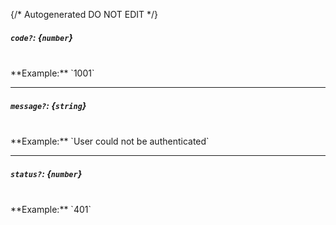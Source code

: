 {/* Autogenerated DO NOT EDIT  */}
##### `code?`: *{`number`}*
<br/>
**Example:** `1001`

---
##### `message?`: *{`string`}*
<br/>
**Example:** `User could not be authenticated`

---
##### `status?`: *{`number`}*
<br/>
**Example:** `401`


